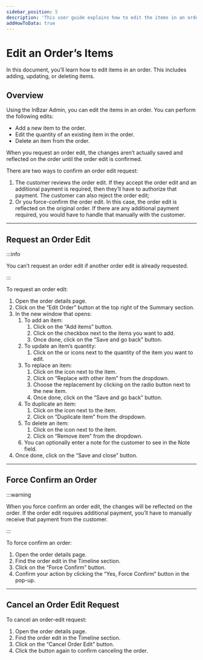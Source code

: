 ```yaml
---
sidebar_position: 5
description: 'This user guide explains how to edit the items in an order in the InBzar Admin. You can add, update, replace, duplicate, and delete items.'
addHowToData: true
---
```



# Edit an Order’s Items

In this document, you’ll learn how to edit items in an order. This includes adding, updating, or deleting items.

## Overview

Using the InBzar Admin, you can edit the items in an order. You can perform the following edits:

- Add a new item to the order.
- Edit the quantity of an existing item in the order.
- Delete an item from the order.

When you request an order edit, the changes aren’t actually saved and reflected on the order until the order edit is confirmed.

There are two ways to confirm an order edit request:

1. The customer reviews the order edit. If they accept the order edit and an additional payment is required, then they’ll have to authorize that payment. The customer can also reject the order edit;
2. Or you force-confirm the order edit. In this case, the order edit is reflected on the original order. If there are any additional payment required, you would have to handle that manually with the customer.

---

## Request an Order Edit

:::info

You can’t request an order edit if another order edit is already requested.

:::

To request an order edit:

1. Open the order details page.
2. Click on the “Edit Order” button at the top right of the Summary section.
3. In the new window that opens:
    1. To add an item:
        1. Click on the “Add items” button.
        2. Click on the checkbox next to the items you want to add.
        3. Once done, click on the “Save and go back” button.
    2. To update an item’s quantity:
        1. Click on the <UiIcon lightIcon="https://res.cloudinary.com/dza7lstvk/image/upload/v1667999131/Medusa%20Docs/UI%20Icons/1hL8NiW_lqmjcq.png" darkIcon="https://res.cloudinary.com/dza7lstvk/image/upload/v1667999150/Medusa%20Docs/UI%20Icons/8LtkPqW_jyqz5i.png" alt="plus" /> or <UiIcon lightIcon="https://res.cloudinary.com/dza7lstvk/image/upload/v1667999351/Medusa%20Docs/UI%20Icons/EGk9uYD_a7rwhs.png" darkIcon="https://res.cloudinary.com/dza7lstvk/image/upload/v1667999366/Medusa%20Docs/UI%20Icons/XvkBK8p_dzhzfx.png" alt="minus" /> icons next to the quantity of the item you want to edit.
    3. To replace an item:
        1. Click on the <UiIcon lightIcon="https://res.cloudinary.com/dza7lstvk/image/upload/v1667999308/Medusa%20Docs/UI%20Icons/1ordBC6_ssysel.png" darkIcon="https://res.cloudinary.com/dza7lstvk/image/upload/v1667999326/Medusa%20Docs/UI%20Icons/dSwWYBH_stzgoi.png" alt="three dots" /> icon next to the item.
        2. Click on “Replace with other item” from the dropdown.
        3. Choose the replacement by clicking on the radio button next to the new item.
        4. Once done, click on the “Save and go back” button.
    4. To duplicate an item:
        1. Click on the <UiIcon lightIcon="https://res.cloudinary.com/dza7lstvk/image/upload/v1667999308/Medusa%20Docs/UI%20Icons/1ordBC6_ssysel.png" darkIcon="https://res.cloudinary.com/dza7lstvk/image/upload/v1667999326/Medusa%20Docs/UI%20Icons/dSwWYBH_stzgoi.png" alt="three dots" /> icon next to the item.
        2. Click on “Duplicate item” from the dropdown.
    5. To delete an item:
        1. Click on the <UiIcon lightIcon="https://res.cloudinary.com/dza7lstvk/image/upload/v1667999308/Medusa%20Docs/UI%20Icons/1ordBC6_ssysel.png" darkIcon="https://res.cloudinary.com/dza7lstvk/image/upload/v1667999326/Medusa%20Docs/UI%20Icons/dSwWYBH_stzgoi.png" alt="three dots" /> icon next to the item.
        2. Click on “Remove item” from the dropdown.
    6. You can optionally enter a note for the customer to see in the Note field.
4. Once done, click on the “Save and close” button.

---

## Force Confirm an Order

:::warning

When you force confirm an order edit, the changes will be reflected on the order. If the order edit requires additional payment, you’ll have to manually receive that payment from the customer.

:::

To force confirm an order:

1. Open the order details page.
2. Find the order edit in the Timeline section.
3. Click on the “Force Confirm” button.
4. Confirm your action by clicking the “Yes, Force Confirm” button in the pop-up.

---

## Cancel an Order Edit Request

To cancel an order-edit request:

1. Open the order details page.
2. Find the order edit in the Timeline section.
3. Click on the “Cancel Order Edit” button.
4. Click the button again to confirm canceling the order.